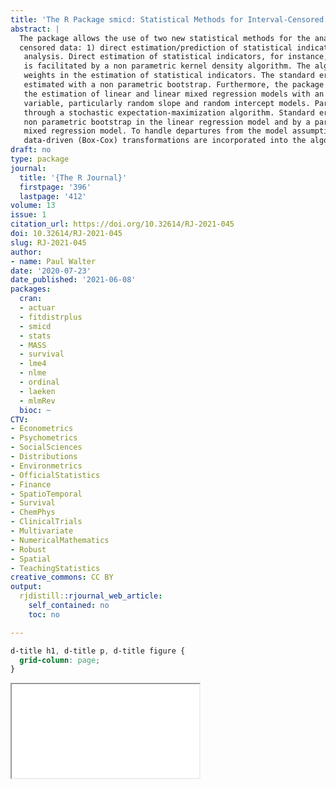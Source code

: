 ```yaml
---
title: 'The R Package smicd: Statistical Methods for Interval-Censored Data'
abstract: |
  The package allows the use of two new statistical methods for the analysis of interval
  censored data: 1) direct estimation/prediction of statistical indicators and 2) linear (mixed) regression
   analysis. Direct estimation of statistical indicators, for instance, poverty and inequality indicators,
   is facilitated by a non parametric kernel density algorithm. The algorithm is able to account for
   weights in the estimation of statistical indicators. The standard errors of the statistical indicators are
   estimated with a non parametric bootstrap. Furthermore, the package offers statistical methods for
   the estimation of linear and linear mixed regression models with an interval-censored dependent
   variable, particularly random slope and random intercept models. Parameter estimates are obtained
   through a stochastic expectation-maximization algorithm. Standard errors are estimated using a
   non parametric bootstrap in the linear regression model and by a parametric bootstrap in the linear
   mixed regression model. To handle departures from the model assumptions, fixed (logarithmic) and
   data-driven (Box-Cox) transformations are incorporated into the algorithm.
draft: no
type: package
journal:
  title: '{The R Journal}'
  firstpage: '396'
  lastpage: '412'
volume: 13
issue: 1
citation_url: https://doi.org/10.32614/RJ-2021-045
doi: 10.32614/RJ-2021-045
slug: RJ-2021-045
author:
- name: Paul Walter
date: '2020-07-23'
date_published: '2021-06-08'
packages:
  cran:
  - actuar
  - fitdistrplus
  - smicd
  - stats
  - MASS
  - survival
  - lme4
  - nlme
  - ordinal
  - laeken
  - mlmRev
  bioc: ~
CTV:
- Econometrics
- Psychometrics
- SocialSciences
- Distributions
- Environmetrics
- OfficialStatistics
- Finance
- SpatioTemporal
- Survival
- ChemPhys
- ClinicalTrials
- Multivariate
- NumericalMathematics
- Robust
- Spatial
- TeachingStatistics
creative_commons: CC BY
output:
  rjdistill::rjournal_web_article:
    self_contained: no
    toc: no

---
```


```css
d-title h1, d-title p, d-title figure {
  grid-column: page;
}
```

<div class="l-page">
  <object data="RJ-2021-045.pdf" type="application/pdf" style="height:955px;width:100%">
    <iframe src="RJ-2021-045.pdf"></iframe>
  </object>
</div>
